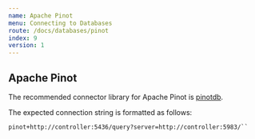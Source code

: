 ```yaml
---
name: Apache Pinot
menu: Connecting to Databases
route: /docs/databases/pinot
index: 9
version: 1
---
```


## Apache Pinot

The recommended connector library for Apache Pinot is [pinotdb](https://pypi.org/project/pinotdb/).

The expected connection string is formatted as follows:

```
pinot+http://controller:5436/query?server=http://controller:5983/`` 
```
